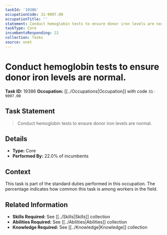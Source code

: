 ```yaml
---
taskId: '19386'
occupationCode: 31-9097.00
occupationTitle: ''
statement: Conduct hemoglobin tests to ensure donor iron levels are normal.
taskType: Core
incumbentsResponding: 22
collection: Tasks
source: onet
---
```

# Conduct hemoglobin tests to ensure donor iron levels are normal.

**Task ID:** 19386
**Occupation:** [[../Occupations|Occupation]] with code `31-9097.00`

## Task Statement

> Conduct hemoglobin tests to ensure donor iron levels are normal.

## Details

- **Type:** Core
- **Performed By:** 22.0% of incumbents

## Context

This task is part of the standard duties performed in this occupation. The percentage indicates how common this task is among workers in the field.

## Related Information

- **Skills Required:** See [[../Skills|Skills]] collection
- **Abilities Required:** See [[../Abilities|Abilities]] collection
- **Knowledge Required:** See [[../Knowledge|Knowledge]] collection
